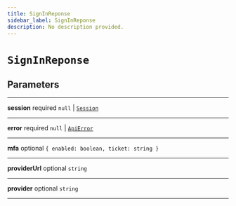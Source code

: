 ```yaml
---
title: SignInReponse
sidebar_label: SignInReponse
description: No description provided.
---
```


# `SignInReponse`

## Parameters

---

**<span className="parameter-name">session</span>** <span className="optional-status">required</span> `null` | [`Session`](/reference/__docgen__/javascript/auth/types/session)

---

**<span className="parameter-name">error</span>** <span className="optional-status">required</span> `null` | [`ApiError`](/reference/__docgen__/javascript/auth/types/api-error)

---

**<span className="parameter-name">mfa</span>** <span className="optional-status">optional</span> `{ enabled: boolean, ticket: string }`

---

**<span className="parameter-name">providerUrl</span>** <span className="optional-status">optional</span> `string`

---

**<span className="parameter-name">provider</span>** <span className="optional-status">optional</span> `string`

---
